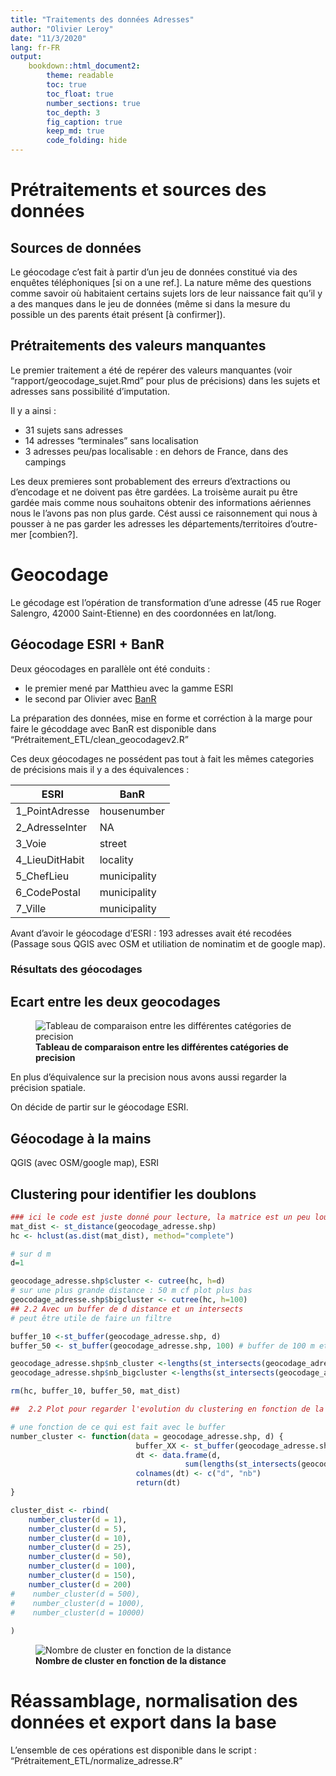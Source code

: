 ```yaml
---
title: "Traitements des données Adresses"
author: "Olivier Leroy"
date: "11/3/2020"
lang: fr-FR
output: 
    bookdown::html_document2:
        theme: readable
        toc: true
        toc_float: true
        number_sections: true
        toc_depth: 3
        fig_caption: true
        keep_md: true
        code_folding: hide
---
```


# Prétraitements et sources des données

## Sources de données

Le géocodage c'est fait à partir d'un jeu de données constitué via des enquêtes téléphoniques [si on a une ref.]. La nature même des questions comme savoir où habitaient certains sujets lors de leur naissance fait qu'il y a des manques dans le jeu de données (même si dans la mesure du possible un des parents était présent [à confirmer]). 


## Prétraitements des valeurs manquantes 

Le premier traitement a été de repérer des valeurs manquantes (voir "rapport/geocodage_sujet.Rmd" pour plus de précisions) dans les sujets et adresses sans possibilité d'imputation. 

Il y a ainsi :

* 31 sujets sans adresses 
* 14 adresses "terminales" sans localisation 
* 3 adresses peu/pas localisable : en dehors de France, dans des campings

Les deux premieres sont probablement des erreurs d'extractions ou d'encodage et ne doivent pas être gardées. La troisème aurait pu être gardée mais comme nous souhaitons obtenir des informations aériennes nous le l'avons pas non plus garde. Cést aussi ce raisonnement qui nous à pousser à ne pas garder les adresses les départements/territoires d'outre-mer [combien?]. 

# Geocodage

Le gécodage est l'opération de transformation d'une adresse (45 rue Roger Salengro, 42000 Saint-Etienne) en des coordonnées en lat/long.

## Géocodage ESRI + BanR

Deux géocodages en parallèle ont été conduits :

* le premier mené par Matthieu avec la gamme ESRI
* le second par Olivier avec [BanR](https://cran.r-project.org/web/packages/banR/index.html)

La préparation des données, mise en forme et corréction à la marge pour faire le gécoddage avec BanR est disponible dans "Prétraitement_ETL/clean_geocodagev2.R"

Ces deux géocodages ne possédent pas tout à fait les mêmes categories de précisions mais il y a des équivalences : 

ESRI | BanR
---|---
1_PointAdresse | housenumber
2_AdresseInter | NA
3_Voie | street
4_LieuDitHabit | locality
5_ChefLieu | municipality
6_CodePostal | municipality
7_Ville |municipality


Avant d'avoir le géocodage d'ESRI : 193 adresses avait été recodées (Passage sous QGIS avec OSM et utiliation de nominatim et de google map).

### Résultats des géocodages

## Ecart entre les deux geocodages

![**Tableau de comparaison entre les différentes catégories de precision**](/home/defuneste/Documents/recherche/gouramic/rapport/comparaisongeocodage.jpg)

En plus d'équivalence sur la precision nous avons aussi regarder la précision spatiale. 

On décide de partir sur le géocodage ESRI.

## Géocodage à la mains

QGIS (avec OSM/google map), ESRI 

## Clustering pour identifier les doublons

```r
### ici le code est juste donné pour lecture, la matrice est un peu lourde pour calculer
mat_dist <- st_distance(geocodage_adresse.shp)
hc <- hclust(as.dist(mat_dist), method="complete")

# sur d m
d=1

geocodage_adresse.shp$cluster <- cutree(hc, h=d)
# sur une plus grande distance : 50 m cf plot plus bas
geocodage_adresse.shp$bigcluster <- cutree(hc, h=100)
## 2.2 Avec un buffer de d distance et un intersects
# peut être utile de faire un filtre 

buffer_10 <-st_buffer(geocodage_adresse.shp, d)
buffer_50 <- st_buffer(geocodage_adresse.shp, 100) # buffer de 100 m et pas bufer_50 mauvais nom

geocodage_adresse.shp$nb_cluster <-lengths(st_intersects(geocodage_adresse.shp, buffer_10))
geocodage_adresse.shp$nb_bigcluster <-lengths(st_intersects(geocodage_adresse.shp, buffer_50))

rm(hc, buffer_10, buffer_50, mat_dist)

##  2.2 Plot pour regarder l'evolution du clustering en fonction de la distance  ========================

# une fonction de ce qui est fait avec le buffer
number_cluster <- function(data = geocodage_adresse.shp, d) {
                            buffer_XX <- st_buffer(geocodage_adresse.shp, d)
                            dt <- data.frame(d,
                                       sum(lengths(st_intersects(geocodage_adresse.shp, buffer_XX)) != 1))
                            colnames(dt) <- c("d", "nb")
                            return(dt)
}

cluster_dist <- rbind(
    number_cluster(d = 1),
    number_cluster(d = 5),
    number_cluster(d = 10),
    number_cluster(d = 25),
    number_cluster(d = 50),
    number_cluster(d = 100),
    number_cluster(d = 150),
    number_cluster(d = 200)
#    number_cluster(d = 500),
#    number_cluster(d = 1000),
#    number_cluster(d = 10000)
    
)

```

![**Nombre de cluster en fonction de la distance**](/home/defuneste/Documents/recherche/gouramic/rapport/cluster_dist.png)



# Réassamblage, normalisation des données et export dans la base

L'ensemble de ces opérations est disponible dans le script : "Prétraitement_ETL/normalize_adresse.R"

